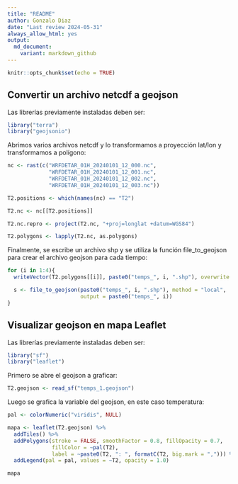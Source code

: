 ```yaml
---
title: "README"
author: Gonzalo Diaz
date: "Last review 2024-05-31"
always_allow_html: yes
output:
  md_document:
    variant: markdown_github
---
```


```r
knitr::opts_chunk$set(echo = TRUE)

```

## Convertir un archivo netcdf a geojson

Las librerías previamente instaladas deben ser:
```r
library("terra")
library("geojsonio")
```

Abrimos varios archivos netcdf y lo transformamos a proyección lat/lon y transformamos a polígono:
```r
nc <- rast(c("WRFDETAR_01H_20240101_12_000.nc",
             "WRFDETAR_01H_20240101_12_001.nc",
             "WRFDETAR_01H_20240101_12_002.nc",
             "WRFDETAR_01H_20240101_12_003.nc"))

T2.positions <- which(names(nc) == "T2")

T2.nc <- nc[[T2.positions]]

T2.nc.repro <- project(T2.nc, "+proj=longlat +datum=WGS84")

T2.polygons <- lapply(T2.nc, as.polygons)
```

Finalmente, se escribe un archivo shp y se utiliza la función file_to_geojson para crear el archivo geojson para cada tiempo:
```r
for (i in 1:4){
  writeVector(T2.polygons[[i]], paste0("temps_", i, ".shp"), overwrite = TRUE)

  s <- file_to_geojson(paste0("temps_", i, ".shp"), method = "local",
                       output = paste0("temps_", i))
}
```


## Visualizar geojson en mapa Leaflet

Las librerías previamente instaladas deben ser:
```r
library("sf")
library("leaflet")
```

Primero se abre el geojson a graficar:
```r
T2.geojson <- read_sf("temps_1.geojson") 
```

Luego se grafica la variable del geojson, en este caso temperatura:
```r
pal <- colorNumeric("viridis", NULL)

mapa <- leaflet(T2.geojson) %>%
  addTiles() %>%
  addPolygons(stroke = FALSE, smoothFactor = 0.8, fillOpacity = 0.7,
              fillColor = ~pal(T2),
              label = ~paste0(T2, ": ", formatC(T2, big.mark = ","))) %>%
  addLegend(pal = pal, values = ~T2, opacity = 1.0)

mapa
```